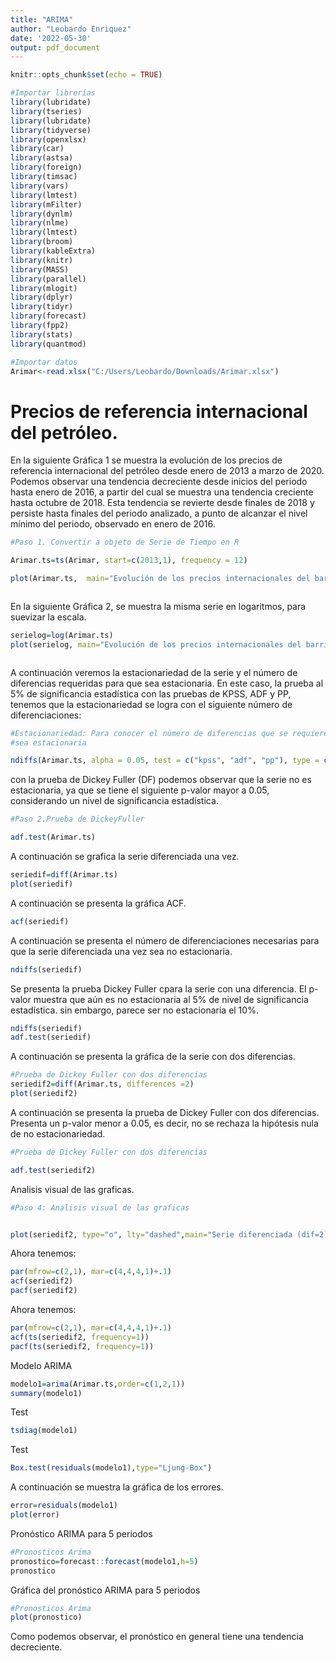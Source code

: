 ```yaml
---
title: "ARIMA"
author: "Leobardo Enriquez"
date: '2022-05-30'
output: pdf_document
---
```


```r
knitr::opts_chunk$set(echo = TRUE)
```


```r
#Importar librerías
library(lubridate)
library(tseries)
library(lubridate)
library(tidyverse)
library(openxlsx)
library(car)
library(astsa)
library(foreign)
library(timsac)
library(vars)
library(lmtest)
library(mFilter)
library(dynlm)
library(nlme)
library(lmtest)
library(broom)
library(kableExtra)
library(knitr)
library(MASS)
library(parallel)
library(mlogit)
library(dplyr)
library(tidyr)
library(forecast)
library(fpp2)
library(stats)
library(quantmod)
```



```r
#Importar datos
Arimar<-read.xlsx("C:/Users/Leobardo/Downloads/Arimar.xlsx")
```

# Precios de referencia internacional del petróleo. 

En la siguiente Gráfica 1 se muestra la evolución de los precios de referencia internacional del petróleo desde enero de 2013 a marzo de 2020. Podemos observar una tendencia decreciente desde inicios del periodo hasta enero de 2016, a partir del cual se muestra una tendencia creciente hasta octubre de 2018. Esta tendencia se revierte desde finales de 2018 y persiste hasta finales del periodo analizado, a punto de alcanzar el nivel mínimo del periodo, observado en enero de 2016. 


```r
#Paso 1. Convertir a objeto de Serie de Tiempo en R

Arimar.ts=ts(Arimar, start=c(2013,1), frequency = 12)

plot(Arimar.ts,  main="Evolución de los precios internacionales del barril de petróleo", ylab="Precio en dólares por barril", xlab="Tiempo", col="red")



```
En la siguiente Gráfica 2, se muestra la misma serie en logaritmos, para suevizar la escala. 

```r
serielog=log(Arimar.ts)
plot(serielog, main="Evolución de los precios internacionales del barril de petróleo", ylab="Precio por barril en logaritmos", col="blue")



```


A continuación veremos la estacionariedad de la serie y el número de diferencias requeridas para que sea estacionaria. En este caso, la prueba al 5% de significancia estadística con las pruebas de KPSS, ADF y PP, tenemos que la estacionariedad se logra con el siguiente número de diferenciaciones:    

```r
#Estacionariedad: Para conocer el número de diferencias que se requieren para lograr que la serie 
#sea estacionaria

ndiffs(Arimar.ts, alpha = 0.05, test = c("kpss", "adf", "pp"), type = c("level", "trend"), max.d=2)


```

con la prueba de Dickey Fuller (DF) podemos observar que la serie no es estacionaria, ya que se tiene el siguiente p-valor mayor a 0.05, considerando un nivel de significancia estadística. 

```r
#Paso 2.Prueba de DickeyFuller

adf.test(Arimar.ts)

```


A continuación se grafica la serie diferenciada una vez. 


```r
seriedif=diff(Arimar.ts)
plot(seriedif)
```


A continuación se presenta la gráfica ACF. 


```r
acf(seriedif)
```

A continuación se presenta el número de diferenciaciones necesarias para que la serie diferenciada una vez sea no estacionaria. 

```r
ndiffs(seriedif)
```



Se presenta la prueba Dickey Fuller cpara la serie con una diferencia. El p-valor muestra que aún es no estacionaria al 5% de nivel de significancia estadística. sin embargo, parece ser no estacionaria el 10%. 

```r
ndiffs(seriedif)
adf.test(seriedif)
```

A continuación se presenta la gráfica de la serie con dos diferencias. 


```r
#Prueba de Dickey Fuller con dos diferencias
seriedif2=diff(Arimar.ts, differences =2)
plot(seriedif2)

```


A continuación se presenta la prueba de Dickey Fuller con dos diferencias.  Presenta un p-valor menor a 0.05, es decir, no se rechaza la hipótesis nula de no estacionariedad. 


```r
#Prueba de Dickey Fuller con dos diferencias

adf.test(seriedif2)

```

Analisis visual de las graficas.




```r
#Paso 4: Analisis visual de las graficas


plot(seriedif2, type="o", lty="dashed",main="Serie diferenciada (dif=2)",col="red")

```

Ahora tenemos: 


```r
par(mfrow=c(2,1), mar=c(4,4,4,1)+.1)
acf(seriedif2)
pacf(seriedif2)


```


Ahora tenemos: 


```r
par(mfrow=c(2,1), mar=c(4,4,4,1)+.1)
acf(ts(seriedif2, frequency=1))
pacf(ts(seriedif2, frequency=1))

```




Modelo ARIMA

```r
modelo1=arima(Arimar.ts,order=c(1,2,1))
summary(modelo1)

```

Test 

```r
tsdiag(modelo1)
```

Test 

```r
Box.test(residuals(modelo1),type="Ljung-Box")
```

A continuación se muestra la gráfica de los errores. 


```r
error=residuals(modelo1)
plot(error)

```



Pronóstico ARIMA para 5 periodos

```r
#Pronosticos Arima
pronostico=forecast::forecast(modelo1,h=5)
pronostico

```
Gráfica del pronóstico ARIMA para 5 periodos

```r
#Pronosticos Arima
plot(pronostico)

```




Como podemos observar, el pronóstico en general tiene  una tendencia decreciente.



